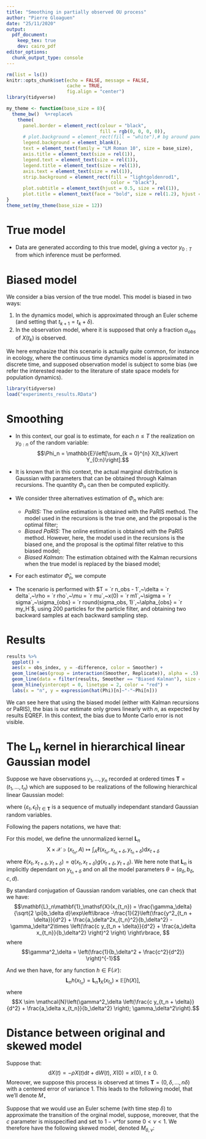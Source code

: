 ```yaml
---
title: "Smoothing in partially observed OU process"
author: "Pierre Gloaguen"
date: "25/11/2020"
output: 
  pdf_document:
    keep_tex: true
    dev: cairo_pdf
editor_options: 
  chunk_output_type: console
---
```


```r
rm(list = ls())
knitr::opts_chunk$set(echo = FALSE, message = FALSE,
                      cache = TRUE,
                      fig.align = "center")
library(tidyverse)
```

```r
my_theme <- function(base_size = 8){
  theme_bw()  %+replace%
    theme(
      panel.border = element_rect(colour = "black", 
                                  fill = rgb(0, 0, 0, 0)),
      # plot.background = element_rect(fill = "white"),# bg around panel
      legend.background = element_blank(), 
      text = element_text(family = "LM Roman 10", size = base_size),
      axis.title = element_text(size = rel(1)),
      legend.text = element_text(size = rel(1)),
      legend.title = element_text(size = rel(1)),
      axis.text = element_text(size = rel(1)),
      strip.background = element_rect(fill = "lightgoldenrod1",
                                      color = "black"),
      plot.subtitle = element_text(hjust = 0.5, size = rel(1)),
      plot.title = element_text(face = "bold", size = rel(1.2), hjust = 0.5))
}
theme_set(my_theme(base_size = 12))
```

# True model

\begin{align}
\text{d} X(t) &= -\rho(X(t) - \mu) \text{d}t + \sigma \text{d}W(t),~X(0) = x(0)~t\geq 0\\
Y(k) &= X(k) + \sigma_{obs}\varepsilon_k,~ \varepsilon_k \overset{i.i.d}{\sim} \mathcal{N}(0, 1)
\end{align}

- Data are generated according to this true model, giving a vector $y_{0:T}$ from which inference must be performed.

# Biased model

We consider a bias version of the true model. This model is biased in two ways:

1. In the dynamics model, which is approximated through an Euler scheme (and setting that  $t_{k + 1} = t_k + \delta$). 
2. In the observation model, where it is supposed that only a fraction $\alpha_{obs}$ of $X(t_k)$ is observed.
\begin{align}
X(t_k + \delta) &= -\rho(X(t_k) - \mu)\times \delta + \sigma\sqrt{\delta} \times \tilde{\varepsilon}_k, X(0) = x(0), ~k =  0, 1,..., \tilde{\varepsilon}_k \overset{i.i.d}{\sim} \mathcal{N}(0, 1)\\
Y(t_k) &= \alpha_{obs}X(t_k) + \sigma_{obs}\varepsilon_k,~k = 0, 1, ..., \varepsilon_k \overset{i.i.d}{\sim} \mathcal{N}(0, 1)
\end{align}

We here emphasize that this scenario is actually quite common, for instance in ecology, where the continuous time dynamics model is approximated in discrete time, and  supposed observation model is subject to some bias (we refer the interested reader to the literature of state space models for population dynamics).

```r
library(tidyverse)
load("experiments_results.RData")
```


# Smoothing

- In this context, our goal is to estimate, for each $n\leq T$ the realization on $y_{0:n}$ of the random variable:
$$\Phi_n = \mathbb{E}\left[\sum_{k = 0}^{n} X(t_k)\vert Y_{0:n}\right].$$

- It is known that in this context, the actual marginal distribution is Gaussian with parameters that can be obtained through Kalman recursions. The quantity $\Phi_n$ can then be computed explicitly.
- We consider three alternatives estimation of $\Phi_n$ which are:
    - *PaRIS:* The online estimation is obtained with the PaRIS method. The model used in the recursions is the true one, and the proposal is the optimal filter;
    - *Biased PaRIS:* The online estimation is obtained with the PaRIS method. However, here, the model used in the recursions is the biased one, and the proposal is the optimal filter relative to this biased model; 
    - *Biased Kalman:* The estimation obtained with the Kalman recursions when the true model is replaced by the biased model;

- For each estimator $\hat{\Phi}_n$, we compute

- The scenario is performed with $T = `r n_obs - 1`,~\delta = `r delta`,~\rho = `r rho`,~\mu = `r mu`,~x(0) = `r m1`,~\sigma = `r sigma`,~\sigma_{obs} = `r round(sigma_obs, 1)`,~\alpha_{obs} = `r my_H`$, using 200 particles for the particle filter, and obtaining two backward samples at each backward sampling step.

# Results

```r
results %>% 
  ggplot() + 
  aes(x = obs_index, y = -difference, color = Smoother) +
  geom_line(aes(group = interaction(Smoother, Replicate)), alpha = .5) +
  geom_line(data = filter(results, Smoother == "Biased Kalman"), size = 1.5) +
  geom_hline(yintercept = 0, linetype = 2, color = "red") + 
  labs(x = "n", y = expression(hat(Phi)[n]~"-"~Phi[n]))
```

We can see here that using the biased model (either with Kalman recursions or PaRIS), the bias is our estimate only grows linearly with $n$, as expected by results EQREF. In this context, the bias due to Monte Carlo error is not visible.

# The $\mathbf{L}_n$ kernel in hierarchical linear Gaussian model

Suppose we have observations $y_1,\dots, y_n$ recorded at ordered times $\mathbf{T} = (t_1,\dots, t_n)$ which are supposed to be realizations of the following hierarchical linear Gaussian model:

\begin{align}
X(t + \delta) &= a_\delta X(t) + b_\delta \varepsilon_t \\
Y(t + \delta) &= c X(t + \delta) + d \epsilon_t,
\end{align}

where $\left\lbrace \varepsilon_t, \epsilon_t \right\rbrace_{t\in \mathbf{T}}$ is a sequence of mutually independant standard Gaussian random variables.

Following the papers notations, we have that:

\begin{align*}
q(x_t, x_{t + \delta}) &=\frac{1}{\sqrt{2\pi}b_\delta}\exp\left\lbrace-\frac{1}{2b^2_\delta} \left( x_{t+\delta} - a_\delta x_t \right)^2 \right\rbrace\\
g(x_{t + \delta}, y_{t + \delta}) &= \frac{1}{\sqrt{2\pi}d} \exp\left\lbrace -\frac{1}{2d^2} \left( y_{t+\delta} - c x_{t + \delta} \right)^2\right\rbrace
\end{align*}

For this model, we define the unnormalized kernel $\mathbf{L}_n$
$$\mathsf{X} \times \mathcal{X} \owns (x_{t_n}, A) \mapsto \int_A \ell(x_{t_n}, x_{t_n + \delta}, y_{t_n + \delta}) \text{d} x_{t + \delta}$$
where $\ell(x_t, x_{t + \delta}, y_{t + \delta}) = q(x_t, x_{t + \delta})g(x_{t + \delta}, y_{t + \delta})$.
We here note that $\mathbf{L}_n$ is implicitly dependant on $y_{t_n + \delta}$ and on all the model parameters $\theta = \left(a_\delta, b_\delta, c, d \right)$.

By standard conjugation of Gaussian random variables, one can check that we have:
$$\mathbf{L}_n\mathbf{1}_\mathsf{X}(x_{t_n}) = \frac{\gamma_\delta}{\sqrt{2 \pi}b_\delta d}\exp\left\lbrace -\frac{1}{2}\left(\frac{y^2_{t_n + \delta}}{d^2} + \frac{a_\delta^2x_{t_n}^2}{b_\delta^2}  - \gamma_\delta^2\times \left(\frac{c y_{t_n + \delta}}{d^2} + \frac{a_\delta x_{t_n}}{b_\delta^2} \right)^2 \right)   \right\rbrace, $$
where 
$$\gamma^2_\delta = \left(\frac{1}{b_\delta^2 + \frac{c^2}{d^2}} \right)^{-1}$$

And we then have, for any function $h \in \mathsf{F}(\mathcal{X})$:
$$\mathbf{L}_n h (x_{t_n}) = \mathbf{L}_n\mathbf{1}_\mathsf{X}(x_{t_n}) \times \mathbb{E}\left[h(X)\right],$$
where 
$$X \sim \mathcal{N}\left(\gamma^2_\delta \left(\frac{c y_{t_n + \delta}}{d^2} + \frac{a_\delta x_{t_n}}{b_\delta^2} \right); \gamma_\delta^2\right).$$

# Distance between original and skewed model

Suppose that:
$$
\text{d} X(t) = -\rho X(t) \text{d}t + \text{d}W(t),~X(0) = x(0),~t\geq 0.
$$
Moreover, we suppose this process is observed at times $\mathbf{T} = (0, \delta, \dots, n\delta)$ with a centered error of variance 1. This leads to the following model, that we'll denote $M_\star$

\begin{align}
X(t + \delta) &=  \overbrace{\text{e}^{-\rho\delta}}^{a_\delta} X(t) + \overbrace{\sqrt{\frac{1}{2\rho}\left(1 - \text{e}^{-2\rho\delta}\right)}}^{b_\delta} \varepsilon_t \\
Y(t + \delta) &= \underbrace{1}_c \times X(t + \delta) + \underbrace{1}_d \times \epsilon_t,
\end{align}

Suppose that we would use an Euler scheme (with time step $\delta$) to approximate the transition of the orginal model, suppose, moreover, that the $c$ parameter is misspecified and set to $1 -\nu$^for some $0< \nu < 1$. We therefore have the following skewed model, denoted $M_{\delta, \nu}$:
\begin{align}
X(t + \delta) &=  \overbrace{\left(1 - \rho\delta\right)}^{a_\delta} X(t) + \overbrace{\sqrt{\delta}}^{b_\delta} \varepsilon_t \\
Y(t + \delta) &= \underbrace{\left(1 - \nu\right)}_c \times X(t + \delta) + \underbrace{1}_d \times \epsilon_t,
\end{align}